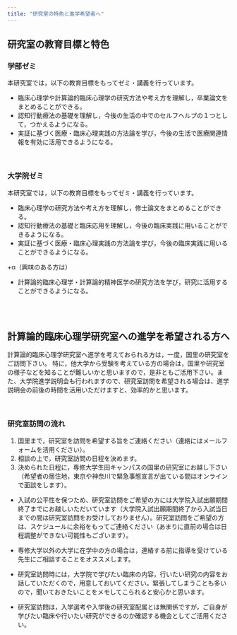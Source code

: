 ```yaml
---
title: "研究室の特色と進学希望者へ"
---
```

## 研究室の教育目標と特色

### 学部ゼミ

本研究室では，以下の教育目標をもってゼミ・講義を行っています。

- 臨床心理学や計算論的臨床心理学の研究方法や考え方を理解し，卒業論文をまとめることができる。
- 認知行動療法の基礎を理解し，今後の生活の中でのセルフヘルプの１つとして，つかえるようになる。
- 実証に基づく医療・臨床心理実践の方法論を学び，今後の生活で医療関連情報を有効に活用できるようになる。

 
<br />

### 大学院ゼミ

本研究室では，以下の教育目標をもってゼミ・講義を行っています。

- 臨床心理学の研究方法や考え方を理解し，修士論文をまとめることができる。
- 認知行動療法の基礎と臨床応用を理解し，今後の臨床実践に用いることができるようになる。
- 実証に基づく医療・臨床心理実践の方法論を学び，今後の臨床実践に用いることができるようになる。
 
+α（興味のある方は）

- 計算論的臨床心理学・計算論的精神医学の研究方法を学び，研究に活用することができるようになる。


<br />
<br />

## 計算論的臨床心理学研究室への進学を希望される方へ
 
計算論的臨床心理学研究室へ進学を考えておられる方は，一度，国里の研究室をご訪問下さい。 特に，他大学から受験を考えている方の場合は，国里や研究室の様子などを知ることが難しいかと思いますので，是非ともご活用下さい。また、大学院進学説明会も行われますので、研究室訪問を希望される場合は、進学説明会の前後の時間を活用いただけますと、効率的かと思います。

<br />

### 研究室訪問の流れ
1. 国里まで，研究室を訪問を希望する旨をご連絡ください（連絡にはメールフォームを活用ください）。
1. 相談の上で，研究室訪問の日程を決めます。
1. 決められた日程に，専修大学生田キャンパスの国里の研究室にお越し下さい（希望者の居住地，東京や神奈川で緊急事態宣言が出ている間はオンラインで面談をします）。

- 入試の公平性を保つため、研究室訪問をご希望の方には大学院入試出願期間終了までにお越しいただいています（大学院入試出願期間終了から入試当日までの間は研究室訪問をお受けしておりません）。研究室訪問をご希望の方は、スケジュールに余裕をもってご連絡ください（あまりに直前の場合は日程調整ができない可能性もございます）。

- 専修大学以外の大学に在学中の方の場合は，連絡する前に指導を受けている先生にご相談することをオススメします。

- 研究室訪問時には，大学院で学びたい臨床の内容，行いたい研究の内容をお話していただくので，用意しておいてください。緊張してしまうことも多いので，聞いておきたいことをメモしてこられると安心かと思います。

- 研究室訪問は，入学選考や入学後の研究室配属とは無関係ですが，ご自身が学びたい臨床や行いたい研究ができるのか確認する機会としてご活用ください。
